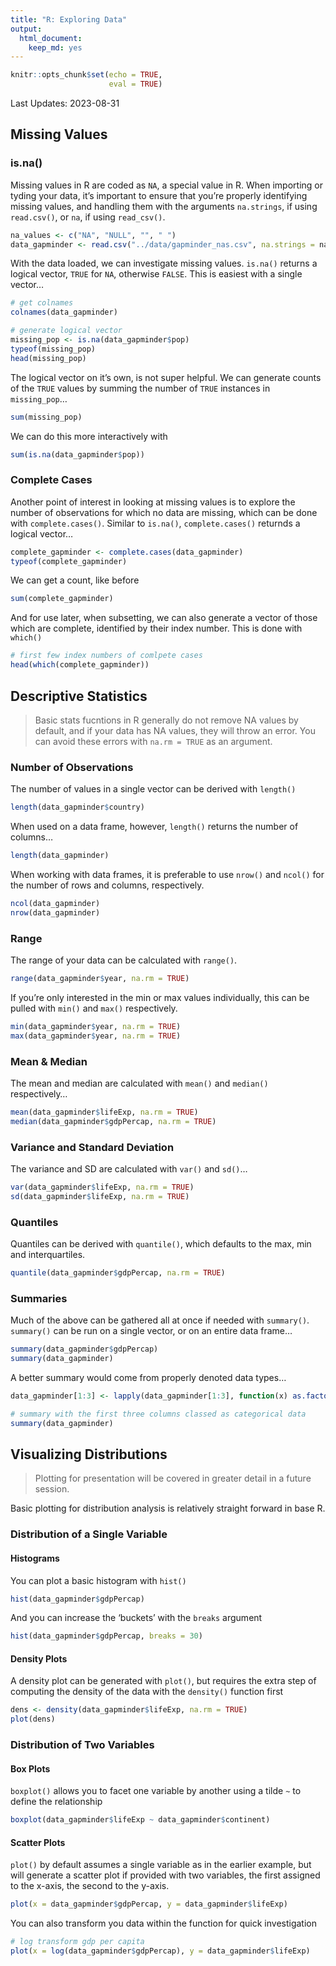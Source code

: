 ```yaml
---
title: "R: Exploring Data"
output:
  html_document:
    keep_md: yes
---
```


```r
knitr::opts_chunk$set(echo = TRUE,
                      eval = TRUE)
```

Last Updates: 2023-08-31

## Missing Values

### is.na()

Missing values in R are coded as `NA`, a special value in R. When importing or tyding your data, it's important to ensure that you're properly identifying missing values, and handling them with the arguments `na.strings`, if using `read.csv()`, or `na`, if using `read_csv()`.

```r
na_values <- c("NA", "NULL", "", " ")
data_gapminder <- read.csv("../data/gapminder_nas.csv", na.strings = na_values)
```

With the data loaded, we can investigate missing values. `is.na()` returns a logical vector, `TRUE` for `NA`, otherwise `FALSE`. This is easiest with a single vector...

```r
# get colnames
colnames(data_gapminder)

# generate logical vector
missing_pop <- is.na(data_gapminder$pop)
typeof(missing_pop)
head(missing_pop)
```

The logical vector on it's own, is not super helpful. We can generate counts of the `TRUE` values by summing the number of `TRUE` instances in `missing_pop`...

```r
sum(missing_pop)
```

We can do this more interactively with

```r
sum(is.na(data_gapminder$pop))
```

### Complete Cases

Another point of interest in looking at missing values is to explore the number of observations for which no data are missing, which can be done with `complete.cases()`. Similar to `is.na()`, `complete.cases()` returnds a logical vector...

```r
complete_gapminder <- complete.cases(data_gapminder)
typeof(complete_gapminder)
```

We can get a count, like before

```r
sum(complete_gapminder)
```

And for use later, when subsetting, we can also generate a vector of those which are complete, identified by  their index number. This is done with `which()`

```r
# first few index numbers of comlpete cases
head(which(complete_gapminder))
```


## Descriptive Statistics

> Basic stats fucntions in R generally do not remove NA values by default, and if your data has NA values, they will throw an error. You can avoid these errors with `na.rm = TRUE` as an argument.

### Number of Observations

The number of values in a single vector can be derived with `length()`

```r
length(data_gapminder$country)
```

When used on a data frame, however, `length()` returns the number of columns...

```r
length(data_gapminder)
```

When working with data frames, it is preferable to use `nrow()` and `ncol()` for the number of rows and columns, respectively.

```r
ncol(data_gapminder)
nrow(data_gapminder)
```

### Range

The range of your data can be calculated with `range()`.

```r
range(data_gapminder$year, na.rm = TRUE)
```

If you're only interested in the min or max values individually, this can be pulled with `min()` and `max()` respectively.

```r
min(data_gapminder$year, na.rm = TRUE)
max(data_gapminder$year, na.rm = TRUE)
```

### Mean & Median

The mean and median are calculated with `mean()` and `median()` respectively...

```r
mean(data_gapminder$lifeExp, na.rm = TRUE)
median(data_gapminder$gdpPercap, na.rm = TRUE)
```

### Variance and Standard Deviation

The variance and SD are calculated with `var()` and `sd()`...

```r
var(data_gapminder$lifeExp, na.rm = TRUE)
sd(data_gapminder$lifeExp, na.rm = TRUE)
```

### Quantiles

Quantiles can be derived with `quantile()`, which defaults to the max, min and interquartiles.

```r
quantile(data_gapminder$gdpPercap, na.rm = TRUE)
```

### Summaries

Much of the above can be gathered all at once if needed with `summary()`. `summary()` can be run on a single vector, or on an entire data frame...

```r
summary(data_gapminder$gdpPercap)
summary(data_gapminder)
```

A better summary would come from properly denoted data types...

```r
data_gapminder[1:3] <- lapply(data_gapminder[1:3], function(x) as.factor(x))
```

```r
# summary with the first three columns classed as categorical data
summary(data_gapminder)
```

## Visualizing Distributions

> Plotting for presentation will be covered in greater detail in a future session.

Basic plotting for distribution analysis is relatively straight forward in base R.

### Distribution of a Single Variable

#### Histograms

You can plot a basic histogram with `hist()`

```r
hist(data_gapminder$gdpPercap)
```

And you can increase the 'buckets' with the `breaks` argument

```r
hist(data_gapminder$gdpPercap, breaks = 30)
```

#### Density Plots

A density plot can be generated with `plot()`, but requires the extra step of computing the density of the data with the `density()` function first

```r
dens <- density(data_gapminder$lifeExp, na.rm = TRUE)
plot(dens)
```

### Distribution of Two Variables

#### Box Plots

`boxplot()` allows you to facet one variable by another using a tilde `~` to define the relationship

```r
boxplot(data_gapminder$lifeExp ~ data_gapminder$continent)
```

#### Scatter Plots

`plot()` by default assumes a single variable as in the earlier example, but will generate a scatter plot if provided with two variables, the first assigned to the x-axis, the second to the y-axis.

```r
plot(x = data_gapminder$gdpPercap, y = data_gapminder$lifeExp)
```

You can also transform you data within the function for quick investigation

```r
# log transform gdp per capita
plot(x = log(data_gapminder$gdpPercap), y = data_gapminder$lifeExp)
```












